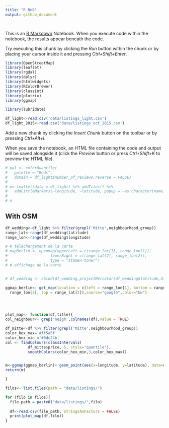 ```yaml
---
title: "R BnB"
output: github_document

---
```


This is an [R Markdown](http://rmarkdown.rstudio.com) Notebook. When you execute code within the notebook, the results appear beneath the code. 

Try executing this chunk by clicking the *Run* button within the chunk or by placing your cursor inside it and pressing *Ctrl+Shift+Enter*. 
```r
library(OpenStreetMap)
library(leaflet)
library(rgdal)
library(dplyr)
library(htmlwidgets)
library(RColorBrewer)
library(classInt)
library(plotrix)  
library(ggmap)

library(lubridate)
```

```r
df_light<-read.csv('data/listings_light.csv')
df_light_2015<-read.csv('data/listings_oct_2015.csv')
```


Add a new chunk by clicking the *Insert Chunk* button on the toolbar or by pressing *Ctrl+Alt+I*.

When you save the notebook, an HTML file containing the code and output will be saved alongside it (click the *Preview* button or press *Ctrl+Shift+K* to preview the HTML file).
```r

# pal <- colorQuantile(
#   palette = "Reds",
#   domain = df_light$number_of_reviews,reverse = FALSE)
# 
# m<-leaflet(data = df_light) %>% addTiles() %>%
#   addCircleMarkers(~longitude, ~latitude, popup = ~as.character(name), label = ~as.character(name),stroke = FALSE, fillOpacity = 0.8,color = ~pal(number_of_reviews),radius=2) 
# 
# m
```
## With OSM
```r

df_wedding<-df_light %>% filter(grepl('Mitte',neighbourhood_group))
range_lat<-range(df_wedding$latitude)
range_lon<-range(df_wedding$longitude)

# # téléchargement de la carte
# mapBerlin <- openmap(upperLeft = c(range_lat[1], range_lon[1]), 
#                   lowerRight = c(range_lat[2], range_lon[2]), 
#                   type = "stamen-toner")
# # affichage de la carte


# df_wedding <- cbind(df_wedding,projectMercator(df_wedding$latitude,df_wedding$longitude))

```

```r
ggmap_berlin<- get_map(location = c(left = range_lon[1], bottom = range_lat[1], right =
  range_lon[2], top = range_lat[2]),source="google",color="bw")





```

```r
plot_map<- function(df,title){
col_neighbour<- grep('neigh',colnames(df),value = TRUE)

df_mitte<-df %>% filter(grepl('Mitte',neighbourhood_group))
color_hex_max='#ff5a5f'
color_hex_min ='#0dc24b'
col <- findColours(classIntervals(
          df_mitte$price, 5, style="quantile"),
          smoothColors(color_hex_min,3,color_hex_max)) 


m<-ggmap(ggmap_berlin)+ geom_point(aes(x=longitude, y=latitude), data=df_mitte, col=col)+ggtitle(title)+theme(plot.title = element_text(size = 40, face = "bold"))
return(m)

}
```

```r
filos<- list.files(path = "data/listings/")

for (filo in filos){
  file_path = paste0("data/listings/",filo)
  
  df<-read.csv(file_path, stringsAsFactors = FALSE)
  print(plot_map(df,filo))
}
```





